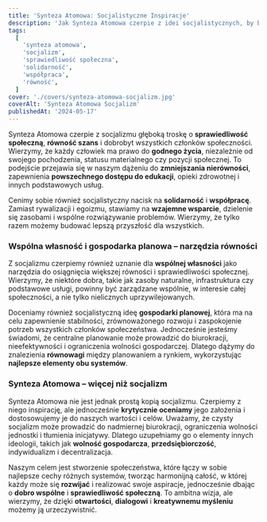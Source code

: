 ```yaml
---
title: 'Synteza Atomowa: Socjalistyczne Inspiracje'
description: 'Jak Synteza Atomowa czerpie z idei socjalistycznych, by budować bardziej sprawiedliwe, solidarnościowe i zrównoważone społeczeństwo.'
tags:
  [
    'synteza atomowa',
    'socjalizm',
    'sprawiedliwość społeczna',
    'solidarność',
    'współpraca',
    'równość',
  ]
cover: './covers/synteza-atomowa-socjalizm.jpg'
coverAlt: 'Synteza Atomowa Socjalizm'
publishedAt: '2024-05-17'
---
```


Synteza Atomowa czerpie z socjalizmu głęboką troskę o **sprawiedliwość społeczną**, **równość szans** i dobrobyt wszystkich członków społeczności. Wierzymy, że każdy człowiek ma prawo do **godnego życia**, niezależnie od swojego pochodzenia, statusu materialnego czy pozycji społecznej. To podejście przejawia się w naszym dążeniu do **zmniejszania nierówności**, zapewnienia **powszechnego dostępu do edukacji**, opieki zdrowotnej i innych podstawowych usług.

Cenimy sobie również socjalistyczny nacisk na **solidarność** i **współpracę**. Zamiast rywalizacji i egoizmu, stawiamy na **wzajemne wsparcie**, dzielenie się zasobami i wspólne rozwiązywanie problemów. Wierzymy, że tylko razem możemy budować lepszą przyszłość dla wszystkich.

### Wspólna własność i gospodarka planowa – narzędzia równości

Z socjalizmu czerpiemy również uznanie dla **wspólnej własności** jako narzędzia do osiągnięcia większej równości i sprawiedliwości społecznej. Wierzymy, że niektóre dobra, takie jak zasoby naturalne, infrastruktura czy podstawowe usługi, powinny być zarządzane wspólnie, w interesie całej społeczności, a nie tylko nielicznych uprzywilejowanych.

Doceniamy również socjalistyczną ideę **gospodarki planowej**, która ma na celu zapewnienie stabilności, zrównoważonego rozwoju i zaspokojenie potrzeb wszystkich członków społeczeństwa. Jednocześnie jesteśmy świadomi, że centralne planowanie może prowadzić do biurokracji, nieefektywności i ograniczenia wolności gospodarczej. Dlatego dążymy do znalezienia **równowagi** między planowaniem a rynkiem, wykorzystując **najlepsze elementy obu systemów**.

### Synteza Atomowa – więcej niż socjalizm

Synteza Atomowa nie jest jednak prostą kopią socjalizmu. Czerpiemy z niego inspirację, ale jednocześnie **krytycznie oceniamy** jego założenia i dostosowujemy je do naszych wartości i celów. Uważamy, że czysty socjalizm może prowadzić do nadmiernej biurokracji, ograniczenia wolności jednostki i tłumienia inicjatywy. Dlatego uzupełniamy go o elementy innych ideologii, takich jak **wolność gospodarcza**, **przedsiębiorczość**, indywidualizm i decentralizacja.

Naszym celem jest stworzenie społeczeństwa, które łączy w sobie najlepsze cechy różnych systemów, tworząc harmonijną całość, w której każdy może się **rozwijać** i realizować swoje aspiracje, jednocześnie dbając o **dobro wspólne** i **sprawiedliwość społeczną**. To ambitna wizja, ale wierzymy, że dzięki **otwartości**, **dialogowi** i **kreatywnemu myśleniu** możemy ją urzeczywistnić.
